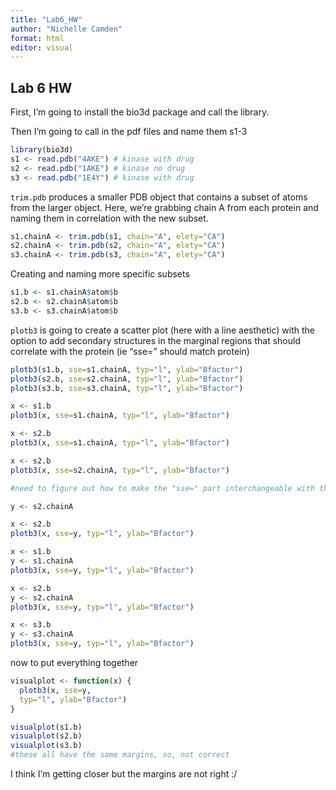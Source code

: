 ```yaml
---
title: "Lab6_HW"
author: "Nichelle Camden"
format: html
editor: visual
---
```


## Lab 6 HW 

First, I'm going to install the bio3d package and call the library.

Then I'm going to call in the pdf files and name them s1-3
```r
library(bio3d)
s1 <- read.pdb("4AKE") # kinase with drug
s2 <- read.pdb("1AKE") # kinase no drug
s3 <- read.pdb("1E4Y") # kinase with drug
```

`trim.pdb` produces a smaller PDB object that contains a subset of atoms from the larger object. Here, we're grabbing chain A from each protein and naming them in correlation with the new subset.
```r
s1.chainA <- trim.pdb(s1, chain="A", elety="CA")
s2.chainA <- trim.pdb(s2, chain="A", elety="CA")
s3.chainA <- trim.pdb(s3, chain="A", elety="CA")
```

Creating and naming more specific subsets
```r
s1.b <- s1.chainA$atom$b
s2.b <- s2.chainA$atom$b
s3.b <- s3.chainA$atom$b
```


`plotb3` is going to create a scatter plot (here with a line aesthetic) with the option to add secondary structures in the marginal regions that should correlate with the protein (ie "sse=" should match protein)
```r
plotb3(s1.b, sse=s1.chainA, typ="l", ylab="Bfactor")
plotb3(s2.b, sse=s2.chainA, typ="l", ylab="Bfactor")
plotb3(s3.b, sse=s3.chainA, typ="l", ylab="Bfactor")
```

```r
x <- s1.b
plotb3(x, sse=s1.chainA, typ="l", ylab="Bfactor")

x <- s2.b
plotb3(x, sse=s1.chainA, typ="l", ylab="Bfactor")

x <- s2.b
plotb3(x, sse=s2.chainA, typ="l", ylab="Bfactor")

#need to figure out how to make the "sse=" part interchangeable with the protein subset name so the margins are correct

```
```r
y <- s2.chainA

x <- s2.b
plotb3(x, sse=y, typ="l", ylab="Bfactor")
```
```r
x <- s1.b
y <- s1.chainA
plotb3(x, sse=y, typ="l", ylab="Bfactor")

x <- s2.b
y <- s2.chainA
plotb3(x, sse=y, typ="l", ylab="Bfactor")

x <- s3.b
y <- s3.chainA
plotb3(x, sse=y, typ="l", ylab="Bfactor")
```
now to put everything together

```r
visualplot <- function(x) {
  plotb3(x, sse=y, 
  typ="l", ylab="Bfactor")
}

visualplot(s1.b)
visualplot(s2.b)
visualplot(s3.b)
#these all have the same margins, so, not correct
```
I think I'm getting closer but the margins are not right :/
